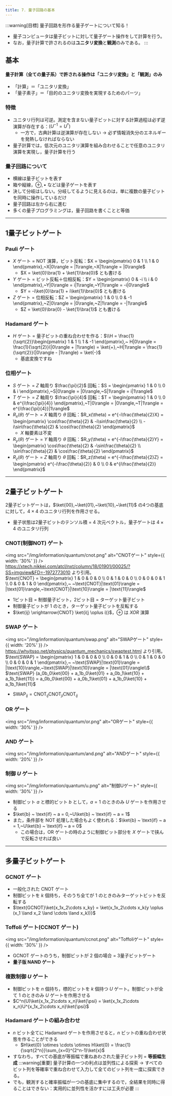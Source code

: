 ```yaml
---
title: 7. 量子回路の基本
---
```

:::warning[目標]
量子回路を形作る量子ゲートについて知る！
- 量子コンピュータは量子ビットに対して量子ゲート操作をして計算を行う。
- なお，量子計算で許されるのは**ユニタリ変換**と**観測**のみである。
:::

## 基本
#### **量子計算（全ての量子系）で許される操作は「ユニタリ変換」と「観測」のみ**
- 「計算」＝「ユニタリ変換」
- 「量子素子」＝「目的のユニタリ変換を実現するためのパーツ」
### 特徴
- ユニタリ行列は可逆。測定を含まない量子ビットに対する計算過程は必ず逆演算が存在する：$(U^{-1}=U^\dag)$
    - 一方で，古典計算は逆演算が存在しない $\to$ 必ず情報消失分のエネルギーを発熱しなければならない
- 量子計算では，低次元のユニタリ演算を組み合わせることで任意のユニタリ演算を実現し，量子計算を行う

### 量子回路について
- 横線は量子ビットを表す
- 箱や縦線，$\oplus, \bullet$ などは量子ゲートを表す
- 決して分岐はしない。分岐してるように見えるのは，単に複数の量子ビットを同時に操作しているだけ
- 量子回路は左から右に進む
- 多くの量子プログラミングは，量子回路を書くことと等価

---
## 1量子ビットゲート
### Pauli ゲート
- $X$ ゲート = NOT 演算，ビット反転：$X = \begin{pmatrix} 0 & 1 \\ 1 & 0 \end{pmatrix},~X|0\rangle = |1\rangle,~X|1\rangle = |0\rangle$
    - $X = \ket{0}\bra{1} + \ket{1}\bra{0}$ とも書ける
- $Y$ ゲート = ビット反転＋位相反転：$Y = \begin{pmatrix} 0 & -i \\ i & 0 \end{pmatrix},~Y|0\rangle = i|1\rangle,~Y|1\rangle = -i|0\rangle$
    - $Y = -i\ket{0}\bra{1} + i\ket{1}\bra{0}$ とも書ける
- $Z$ ゲート = 位相反転：$Z = \begin{pmatrix} 1 & 0 \\ 0 & -1 \end{pmatrix},~Z|0\rangle = |0\rangle,~Z|1\rangle = -|1\rangle$
    - $Z = \ket{0}\bra{0} - \ket{1}\bra{1}$ とも書ける

### Hadamard ゲート
- $H$ ゲート = 量子ビットの重ね合わせを作る：$\\H = \frac{1}{\sqrt{2}}\begin{pmatrix} 1 & 1 \\ 1 & -1 \end{pmatrix},~
H|0\rangle = \frac{1}{\sqrt{2}}(|0\rangle + |1\rangle) = \ket{+},~H|1\rangle = \frac{1}{\sqrt{2}}(|0\rangle - |1\rangle) = \ket{-}$
    - 基底変換ですね

### 位相ゲート
- $S$ ゲート = $Z$ 軸周り $\frac{\pi}{2}$ 回転：$S = \begin{pmatrix} 1 & 0 \\ 0 & i \end{pmatrix},~S|0\rangle = |0\rangle,~S|1\rangle = i|1\rangle$
- $T$ ゲート = $Z$ 軸周り $\frac{\pi}{4}$ 回転：$T = \begin{pmatrix} 1 & 0 \\ 0 & e^{i\frac{\pi}{4}} \end{pmatrix},~T|0\rangle = |0\rangle,~T|1\rangle = e^{i\frac{\pi}{4}}|1\rangle$
- $R_x(\theta)$ ゲート = $X$ 軸周り $\theta$ 回転：$R_x(\theta) = e^{-i\frac{\theta}{2}X} = \begin{pmatrix} \cos\frac{\theta}{2} & -i\sin\frac{\theta}{2} \\ -i\sin\frac{\theta}{2} & \cos\frac{\theta}{2} \end{pmatrix}$
    - $X$ 軸要素は不変
- $R_y(\theta)$ ゲート = $Y$ 軸周り $\theta$ 回転：$R_y(\theta) = e^{-i\frac{\theta}{2}Y} = \begin{pmatrix} \cos\frac{\theta}{2} & -\sin\frac{\theta}{2} \\ \sin\frac{\theta}{2} & \cos\frac{\theta}{2} \end{pmatrix}$
- $R_z(\theta)$ ゲート = $Z$ 軸周り $\theta$ 回転：$R_z(\theta) = e^{-i\frac{\theta}{2}Z} = \begin{pmatrix} e^{-i\frac{\theta}{2}} & 0 \\ 0 & e^{i\frac{\theta}{2}} \end{pmatrix}$
---
## 2量子ビットゲート
2量子ビットゲートは，$\ket{00},~\ket{01},~\ket{10},~\ket{11}$ の4つの基底に対して，$4\times4$ のユニタリ行列を作用させる。
- 量子状態は2量子ビットのテンソル積 = $4$ 次元ベクトル，量子ゲートは $4\times4$ のユニタリ行列

### CNOT(制御NOT) ゲート
<img src="/img/information/quantum/cnot.png" alt="CNOTゲート" style={{ width: '30%' }} />
https://xtech.nikkei.com/atcl/nxt/column/18/01901/00025/?SS=imgview&FD=-1972773010 より引用。   
$\text{CNOT} = \begin{pmatrix} 1 & 0 & 0 & 0 \\ 0 & 1 & 0 & 0 \\ 0 & 0 & 0 & 1 \\ 0 & 0 & 1 & 0 \end{pmatrix},~
~\text{CNOT}|\text{01}\rangle = |\text{01}\rangle,~\text{CNOT}|\text{10}\rangle = |\text{11}\rangle$
- 1ビット目 = 制御量子ビット，2ビット目 = ターゲット量子ビット
- 制御量子ビットが $1$ のとき，ターゲット量子ビットを反転する
- $\ket{ij} \xrightarrow{CNOT} \ket{i(j \oplus i)}$，$\oplus$ は $XOR$ 演算

### SWAP ゲート
<img src="/img/information/quantum/swap.png" alt="SWAPゲート" style={{ width: '20%' }} />
https://whyitsso.net/physics/quantum_mechanics/swaptest.html より引用。  
$\text{SWAP} = \begin{pmatrix} 1 & 0 & 0 & 0 \\ 0 & 0 & 1 & 0 \\ 0 & 1 & 0 & 0 \\ 0 & 0 & 0 & 1 \end{pmatrix},~
~\text{SWAP}|\text{01}\rangle = |\text{10}\rangle,~\text{SWAP}|\text{10}\rangle = |\text{01}\rangle\\$
$\text{SWAP} (a_0b_0\ket{00} + a_1b_0\ket{01} + a_0b_1\ket{10} + a_1b_1\ket{11}) = a_0b_0\ket{00} + a_0b_1\ket{01} + a_1b_0\ket{10} + a_1b_1\ket{11}$
- $\text{SWAP}_{ij} = \text{CNOT}_{ij}\text{CNOT}_{ji}\text{CNOT}_{ij}$

### OR ゲート
<img src="/img/information/quantum/or.png" alt="ORゲート" style={{ width: '30%' }} />

### AND ゲート
<img src="/img/information/quantum/and.png" alt="ANDゲート" style={{ width: '20%' }} />

### 制御 $U$ ゲート
<img src="/img/information/quantum/u.png" alt="制御Uゲート" style={{ width: '30%' }} />
- 制御ビット $a$ と標的ビット $b$ として，$a = 1$ のときのみ $U$ ゲートを作用させる
- $\ket{b} ~ \text{if} ~ a = 0,~U\ket{b} ~ \text{if} ~ a = 1$
- また，条件部を NOT 処理した場合もよく使われる：$\ket{b} ~ \text{if} ~ a = 1,~U\ket{b} ~ \text{if} ~ a = 0$
    - この場合は，OR ゲートの時のように制御ビット部分を $X$ ゲートで挟んで反転させれば良い

---
## 多量子ビットゲート
### GCNOT ゲート
- 一般化された CNOT ゲート
- 制御ビットを $k$ 個持ち，そのうち全てが $1$ のときのみターゲットビットを反転する
- $\text{GCNOT}\ket{x_1x_2\cdots x_ky} = \ket{x_1x_2\cdots x_k(y \oplus (x_1 \land x_2 \land \cdots \land x_k))}$

### Toffoli ゲート(CCNOT ゲート)
<img src="/img/information/quantum/ccnot.png" alt="Toffoliゲート" style={{ width: '30%' }} />
- GCNOT ゲートのうち，制御ビットが $2$ 個の場合 = 3量子ビットゲート
- **量子版 NAND ゲート**

### 複数制御 $U$ ゲート
- 制御ビットを $n$ 個持ち，標的ビットを $k$ 個持つ $U$ ゲート。制御ビットが全て $1$ のときのみ $U$ ゲートを作用させる
- $C^n(U)\ket{x_1x_2\cdots x_n}\ket{\psi} = \ket{x_1x_2\cdots x_n}U^{x_1x_2\cdots x_n}\ket{\psi}$

### Hadamard ゲートの組み合わせ
- $n$ ビット全てに Hadamard ゲートを作用させると，$n$ ビットの重ね合わせ状態を作ることができる
    - $H\ket{0} \otimes \cdots \otimes H\ket{0} = \frac{1}{\sqrt{2^n}}\sum_{x=0}^{2^n-1}\ket{x}$
- すなわち，すべての基底が等振幅で重ねあわされた量子ビット列 = **等振幅生成**
:::warning[重要]
量子計算の一つの利点は並列性による探索 $\to$ すべてのビット列を等確率で重ね合わせて入力して全てのビット列を一度に探索できる。
- でも，観測すると確率振幅が一つの基底に集中するので，全結果を同時に得ることはできない：実用的に並列性を活かすには工夫が必要
:::